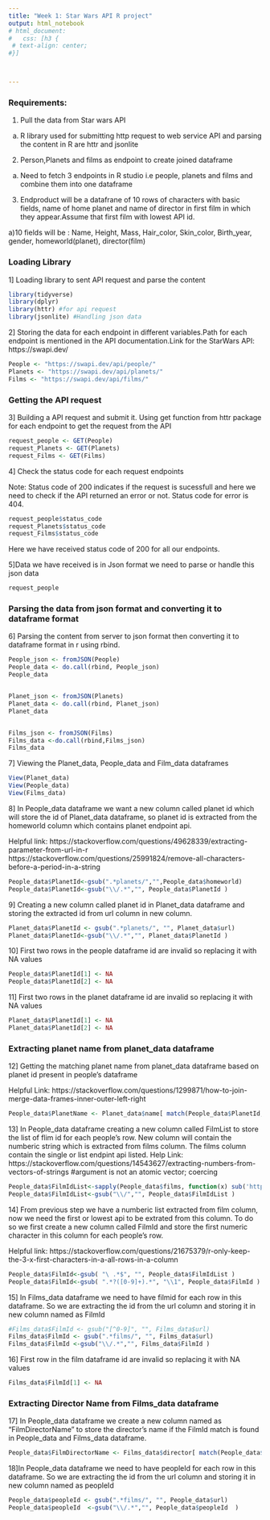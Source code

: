 ```yaml
---
title: "Week 1: Star Wars API R project"
output: html_notebook
# html_document:
#   css: [h3 {
 # text-align: center;
#}]



---
```



### Requirements:

1. Pull the data from Star wars API

a) R library used for submitting http request to web service API and parsing the content in R are httr and jsonlite

2. Person,Planets and films as endpoint to create joined dataframe

a) Need to fetch 3 endpoints in R studio i.e people, planets and films and combine them into one dataframe


3. Endproduct will be a datafrane of 10 rows of characters with basic fields, name of home planet and name of director in first film in which they appear.Assume that first film with lowest API id. 

a)10 fields will be : Name, Height, Mass, Hair_color, Skin_color, Birth_year, gender, homeworld(planet), director(film)

### Loading Library

1] Loading library to sent API request and parse the content 

```r
library(tidyverse) 
library(dplyr)
library(httr) #for api request
library(jsonlite) #Handling json data

```

2] Storing the data for each endpoint in different variables.Path for each endpoint is mentioned in the API documentation.Link for the StarWars API: https://swapi.dev/

```r
People <- "https://swapi.dev/api/people/"
Planets <- "https://swapi.dev/api/planets/"
Films <- "https://swapi.dev/api/films/"
```

### Getting the API request 

3] Building a API request and submit it. Using get function from httr package for each endpoint to get the request from the API

```r
request_people <- GET(People)
request_Planets <- GET(Planets)
request_Films <- GET(Films)

```

4] Check the status code for each request endpoints

Note: Status code of 200 indicates if the request is sucessfull and here we need to check if the API returned an error or not. Status code for error is 404.

```r
request_people$status_code
request_Planets$status_code
request_Films$status_code
```
Here we have received status code of 200 for all our endpoints.

5]Data we have received is in Json format we need to parse or handle this json data 

```r
request_people
```
### Parsing the data from json format and converting it to dataframe format

6] Parsing the content from server to json format then converting it to dataframe format in r using rbind.

```r
People_json <- fromJSON(People)
People_data <- do.call(rbind, People_json)
People_data


Planet_json <- fromJSON(Planets)
Planet_data <- do.call(rbind, Planet_json)
Planet_data


Films_json <- fromJSON(Films)
Films_data <-do.call(rbind,Films_json)
Films_data
```
7] Viewing the Planet_data, People_data and Film_data dataframes
 
```r
View(Planet_data)
View(People_data)
View(Films_data)
```

8] In People_data dataframe we want a new column called planet id which will store the id of Planet_data dataframe, so planet id is extracted from the homeworld column which contains planet endpoint api.

Helpful link:
https://stackoverflow.com/questions/49628339/extracting-parameter-from-url-in-r
https://stackoverflow.com/questions/25991824/remove-all-characters-before-a-period-in-a-string

```r

People_data$PlanetId<-gsub(".*planets/","",People_data$homeworld)
People_data$PlanetId<-gsub("\\/.*","", People_data$PlanetId )

```

9] Creating a new column called planet id in Planet_data dataframe and storing the extracted id from url column in new column.

```r
Planet_data$PlanetId <- gsub(".*planets/", "", Planet_data$url)
Planet_data$PlanetId<-gsub("\\/.*","", Planet_data$PlanetId )
```

10] First two rows in the people dataframe id are invalid so replacing it with NA values

```r
People_data$PlanetId[1] <- NA
People_data$PlanetId[2] <- NA

```


11] First two rows in the planet dataframe id are invalid so replacing it with NA values


```r
Planet_data$PlanetId[1] <- NA  
Planet_data$PlanetId[2] <- NA  
```
### Extracting planet name from planet_data dataframe

12] Getting the matching planet name from planet_data dataframe based on planet id present in people's dataframe

Helpful Link: https://stackoverflow.com/questions/1299871/how-to-join-merge-data-frames-inner-outer-left-right


```r
People_data$PlanetName <- Planet_data$name[ match(People_data$PlanetId, Planet_data$PlanetId) ]


```

13] In People_data dataframe creating a new column called FilmList to store the list of flim id for each people's row. New column will contain the numberic string which is extracted from films column. The films column contain the single or list endpint api listed.
Help Link: https://stackoverflow.com/questions/14543627/extracting-numbers-from-vectors-of-strings
#argument is not an atomic vector; coercing
```r

People_data$FilmIdList<-sapply(People_data$films, function(x) sub('http://swapi.dev/api/films/', "",x))
People_data$FilmIdList<-gsub("\\/","", People_data$FilmIdList )

```

14] From previous step we have a  numberic list extracted from film column, now we need the first or lowest api to be extrated from this column. To do so we first create a new column called FilmId and store the first numeric character in this column for each people's row.

Helpful link:
https://stackoverflow.com/questions/21675379/r-only-keep-the-3-x-first-characters-in-a-all-rows-in-a-column

```r

People_data$FilmId<-gsub( "\ .*$", "", People_data$FilmIdList )
People_data$FilmId<-gsub( ".*?([0-9]+).*", "\\1", People_data$FilmId )

```

15] In Films_data dataframe we need to have filmid for each row in this dataframe. So we are extracting the id from the url column and storing it in new column named as FilmId

```r

#Films_data$FilmId <- gsub("[^0-9]", "", Films_data$url)
Films_data$FilmId <- gsub(".*films/", "", Films_data$url)
Films_data$FilmId <-gsub("\\/.*","", Films_data$FilmId )

```

16] First row in the film dataframe id are invalid so replacing it with NA values

```r
Films_data$FilmId[1] <- NA
```
### Extracting Director Name  from Films_data dataframe


17] In People_data dataframe we create a new column named as "FilmDirectorName" to store the director's name if the FilmId match is found in People_data and Films_data dataframe.

```r
People_data$FilmDirectorName <- Films_data$director[ match(People_data$FilmId, Films_data$FilmId)]

```

18]In People_data dataframe we need to have peopleId for each row in this dataframe. So we are extracting the id from the url column and storing it in new column named as peopleId

```r


People_data$peopleId <- gsub(".*films/", "", People_data$url)
People_data$peopleId  <-gsub("\\/.*","", People_data$peopleId  )
```

